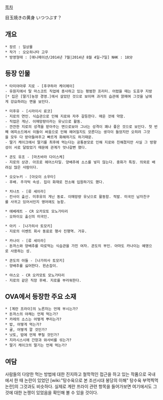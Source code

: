 [[목차]]

目玉焼きの黄身 いつつぶす？

== 개요 ==
 * 장르 : 일상물
 * 작가 : 오오히나타 고우
 * 방영형태 : [애니메이션/2014년 7월|2014년 8월 4일~7일] NHK : 18分

== 등장 인물 ==
 * 타미야마루 지로 - [후쿠하라 케이헤이]
 - 유원지에서 탈 마스코트 직업에 종사하고 있는 평범한 프리터. 어렸을 때는 도호쿠 지방[* 집은 [딸기]농장 경영.]에서 살았던 것으로 보이며 과거의 습관에 얽매여 그것을 남에게 강요하려는 면을 보인다.

 * 미후유 - [시라이시 료코]
 - 지로의 연인. 식습관으로 인해 지로와 자주 갈등한다. 매운 것에 약함.
 - 직업은 게닌. 이매망량이라는 유닛으로 활동.
 - 깐깐한 지로의 성격을 받아주는 면으로보아 그녀는 성격이 꽤나 좋은 것으로 보인다. 첫 번째 에피소드에서 이들이 싸움으로 인해 헤어질지도 모른다는 생각이 들었지만 오히려 그것을 모두 다 받아들여주고 빠르게 화해하기도 하기때문.
 - 딸기 케이크에서 딸기를 최후에 먹는다는 공통분모로 인해 지로와 친해졌지만 사실 그 방향성이 서로 달랐었기 때문에 관계가 엇나갈뻔 했다.

 * 콘도 유조 - [마츠바라 다이스케]
 - 지로의 상관. 아프로 헤어스타일. 양배추에 소스를 넣지 않는다. 중화가 특징. 의외로 배려심 많은 사람이다.

 * 오오누키 - [아오이 소우타]
 - 후배. 주걱턱 속성. 집이 화재로 전소해 입원하기도 했다.

 * 치나츠 - [류 세이라]
 - 칸사이 출신. 미후유의 게닌 동료. 이매망량 유닛으로 활동함. 적발. 미국인 남자친구를 사귀고 있어서인지 영어에도 능함.

 * 에베레트 - CR 오카모토 모노가타리
 - 오하이오 출신의 미국인.

 * 아키 - [나가히사 토모키]
 - 지로의 이벤트 회사 동료로 행사 진행역. 거유.

 * 카나이 - [류 세이라]
 - 돈까스와 양배추를 따로먹는 식습관을 가진 여자. 콘도의 부인. 아마도 카나이는 예명으로 사용하는 성.

 * 콘도의 아들 - [나가히사 토모키]
 - 양배추를 싫어한다. 왼손잡이.

 * 야스오 - CR 오카모토 모노가타리
 - 지로의 같은 직장 후배. 지로를 부러워한다.

== OVA에서 등장한 주요 소재 ==
 * [계란 프라이]의 노른자는 언제 부시는가?
 * 돈까스의 야채는 언제 먹는가?
 * 카레의 소스는 어떻게 뿌리는가?
 * 밥, 어떻게 먹는가?
 * 귤, 어떻게 깔 것인가?
 * 낫토, 밥에 언제 뿌릴 것인가?
 * 지라시스시에 간장과 와사비를 섞는가?
 * 딸기 케이크의 딸기는 언제 먹는가?

== 여담 ==
사람들의 다양한 먹는 방법에 대한 진지하고 철학적인 접근을 하고 있는 작품으로 국내에서 한 때 논란이 있었던 [wiki:"탕수육으로 본 조선시대 붕당의 이해" 탕수육 부먹찍먹 논란]의 그것과도 비슷하다. 실제로 계란 프라이 관련 항목을 들어가보면 여기에서도 그것에 대한 논쟁이 있었음을 확인해 볼 수 있을 것이다.
